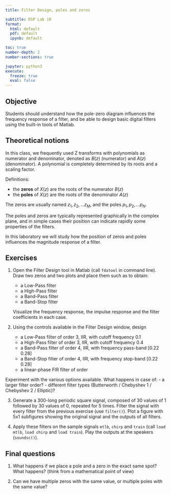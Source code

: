 ```yaml
---
title: Filter Design, poles and zeros

subtitle: DSP Lab 10
format: 
  html: default
  pdf: default
  ipynb: default

toc: true
number-depth: 2
number-sections: true

jupyter: python3
execute:
  freeze: true
  eval: false
---
```


## Objective

Students should understand how the pole-zero diagram influences 
the frequency response of a filter, and be able to design basic
digital filters using the built-in tools of Matlab.

## Theoretical notions

In this class, we frequently used Z transforms with polynomials as numerator and denominator, denoted as $B(z)$ (numerator) and $A(z)$ (denominator). 
A polynomial is completely determined by its roots and a scaling factor.

Definitions:

  * the **zeros** of $X(z)$ are the roots of the numerator $B(z)$
  * the **poles** of $X(z)$ are the roots of the denominator $A(z)$

The zeros are usually named $z_1, z_2, ... z_M$, and the poles $p_1, p_2, ... p_N$.

The poles and zeros are typically represented graphically in the complex plane, and in simple cases their position can indicate rapidly some properties of the filters.

In this laboratory we will study how the position of zeros and poles influences the magnitude response of a filter.

## Exercises

1. Open the Filter Design tool in Matlab (call `fdatool` in command line).
Draw two zeros and two plots and place them such as to obtain:
    - a Low-Pass filter
    - a High-Pass filter
    - a Band-Pass filter
    - a Band-Stop filter
    
    Visualize the frequency response, the impulse response and the filter coefficients in each case.


2. Using the controls available in the Filter Design window, design 
    - a Low-Pass filter of order 3, IIR, with cutoff frequency 0.1
    - a High-Pass filter of order 3, IIR, with cutoff frequency 0.4
    - a Band-Pass filter of order 4, IIR, with frequency pass-band [0.22 0.28]
    - a Band-Stop filter of order 4, IIR, with frequency stop-band [0.22 0.28]
    - a linear-phase FIR filter of order 

  Experiment with the various options available. What happens in case of:
      - a larger filter order?
      - different filter types (Butterworth / Chebyshev 1 / Chebyshev 2 / Elliptic)?


3. Generate a 300-long periodic square signal, composed of 30 values of 1 followed by 30 values of 0, 
repeated for 5 times. Filter the signal with every filter from the previous exercise (use `filter()`).
Plot a figure with 5x1 subfigures showing the original signal and the outputs of all filters.

4. Apply these filters on the sample signals `mtlb`, `chirp` and `train` (call `load mtlb`, `load chirp` and `load train`).
Play the outputs at the speakers (`soundsc()`).


## Final questions

1. What happens if we place a pole and a zero in the exact same spot? What happens? (think from a mathematical point of view)

2. Can we have multiple zeros with the same value, or multiple poles with the same value?

